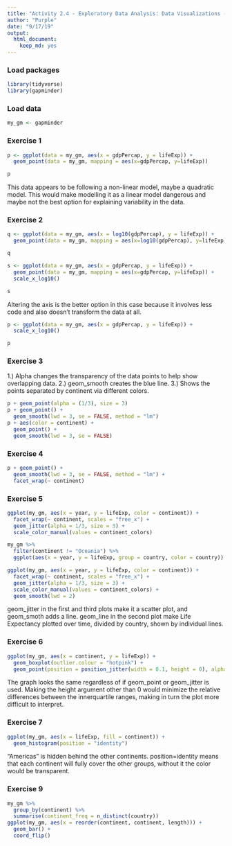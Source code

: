 ```yaml
---
title: "Activity 2.4 - Exploratory Data Analysis: Data Visualizations - Introduction"
author: "Purple"
date: "9/17/19"
output: 
  html_document: 
    keep_md: yes
---
```


### Load packages

```r
library(tidyverse)
library(gapminder)
```

### Load data

```r
my_gm <- gapminder
```


### Exercise 1

```r
p <- ggplot(data = my_gm, aes(x = gdpPercap, y = lifeExp)) +
  geom_point(data = my_gm, mapping = aes(x=gdpPercap, y=lifeExp))

p
```

This data appears to be following a non-linear model, maybe a quadratic model. This would make modelling it as a linear model dangerous and maybe not the best option for explaining variability in the data.

### Exercise 2

```r
q <- ggplot(data = my_gm, aes(x = log10(gdpPercap), y = lifeExp)) +
  geom_point(data = my_gm, mapping = aes(x=log10(gdpPercap), y=lifeExp))

q
```

```r
s <- ggplot(data = my_gm, aes(x = gdpPercap, y = lifeExp)) +
  geom_point(data = my_gm, mapping = aes(x=gdpPercap, y=lifeExp)) +
  scale_x_log10()

s
```

Altering the axis is the better option in this case because it involves less code and also doesn't transform the data at all.

```r
p <- ggplot(data = my_gm, aes(x = gdpPercap, y = lifeExp)) +
  scale_x_log10()

p
```


### Exercise 3

1.) Alpha changes the transparency of the data points to help show overlapping data.
2.) geom_smooth creates the blue line.
3.) Shows the points separated by continent via different colors.
```r
p + geom_point(alpha = (1/3), size = 3)
p + geom_point() + 
  geom_smooth(lwd = 3, se = FALSE, method = "lm")
p + aes(color = continent) + 
  geom_point() + 
  geom_smooth(lwd = 3, se = FALSE)
```

### Exercise 4

``` r
p + geom_point() + 
  geom_smooth(lwd = 3, se = FALSE, method = "lm") +
  facet_wrap(~ continent)
```

### Exercise 5

``` r
ggplot(my_gm, aes(x = year, y = lifeExp, color = continent)) +
  facet_wrap(~ continent, scales = "free_x") +
  geom_jitter(alpha = 1/3, size = 3) +
  scale_color_manual(values = continent_colors)

my_gm %>% 
  filter(continent != "Oceania") %>% 
  ggplot(aes(x = year, y = lifeExp, group = country, color = country)) + geom_line(lwd = 1, show.legend = FALSE) + facet_wrap(~ continent) + scale_color_manual(values = country_colors)

ggplot(my_gm, aes(x = year, y = lifeExp, color = continent)) +
  facet_wrap(~ continent, scales = "free_x") +
  geom_jitter(alpha = 1/3, size = 3) +
  scale_color_manual(values = continent_colors) +
  geom_smooth(lwd = 2)
```

geom_jitter in the first and third plots make it a scatter plot, and geom_smoth adds a line. geom_line in the second plot make Life Expectancy plotted over time, divided by country, shown by individual lines.

### Exercise 6

``` r
ggplot(my_gm, aes(x = continent, y = lifeExp)) +
  geom_boxplot(outlier.colour = "hotpink") +
  geom_point(position = position_jitter(width = 0.1, height = 0), alpha = 1/4)
```

The graph looks the same regardless of if geom_point or geom_jitter is used. Making the height argument other than 0 would minimize the relative differences between the innerquartile ranges, making in turn the plot more difficult to interpret.

### Exercise 7

``` r
ggplot(my_gm, aes(x = lifeExp, fill = continent)) +
  geom_histogram(position = "identity")
```

"Americas" is hidden behind the other continents. position=identity means that each continent will fully cover the other groups, without it the color would be transparent.

### Exercise 9
``` r
my_gm %>%
  group_by(continent) %>%
  summarise(continent_freq = n_distinct(country))
ggplot(my_gm, aes(x = reorder(continent, continent, length))) + 
  geom_bar() +
  coord_flip()
```

